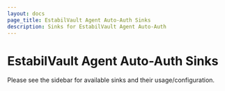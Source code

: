 ```yaml
---
layout: docs
page_title: EstabilVault Agent Auto-Auth Sinks
description: Sinks for EstabilVault Agent Auto-Auth
---
```


# EstabilVault Agent Auto-Auth Sinks

Please see the sidebar for available sinks and their usage/configuration.
